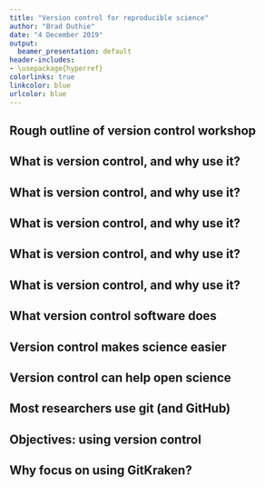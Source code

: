 ```yaml
---
title: "Version control for reproducible science"
author: "Brad Duthie"
date: "4 December 2019"
output:
  beamer_presentation: default
header-includes:
- \usepackage{hyperref}
colorlinks: true
linkcolor: blue
urlcolor: blue
---
```



## Rough outline of version control workshop

\begin{enumerate}
\setlength\itemsep{0.8em}
\item \textbf{14:00} What is version control, and why use it?
\item \textbf{14:20} Getting set up -- good file management
\item \textbf{14:30} The \href{https://www.gitkraken.com/}{GitKraken} interface and simple commits
\item \textbf{15:00} Setting up \href{https://www.github.com}{GitHub}, pushing and pulling
\item \textbf{15:30} Branching using \href{https://www.gitkraken.com/}{GitKraken}
\item \textbf{16:00} Merging and merge conflicts
\item \textbf{16:30} Independent work using version control
\end{enumerate}

## What is version control, and why use it?

\begin{center}
\includegraphics[width=300px]{images/duthiefalcy.png}
\end{center}

## What is version control, and why use it?

\begin{center}
\includegraphics[width=330px]{images/vc_timeline_intro.png}
\end{center}

## What is version control, and why use it?

\begin{center}
\includegraphics[width=330px]{images/GitKraken_vc_timeline.png}
\end{center}

## What is version control, and why use it?

\begin{center}
\includegraphics[width=330px]{images/GitKraken_branching.png}
\end{center}

## What is version control, and why use it?

\begin{center}
\includegraphics[width=330px]{images/GitKraken_collaborate.png}
\end{center}

## What version control software does

\begin{itemize}
\setlength\itemsep{1em}
\item Software that records changes you make to files over time
\begin{itemize}
\item Manage different {\it versions} of files
\item Recover old files, keep track of file changes
\item Collaborate with others on shared files
\end{itemize}
\end{itemize} \pause

\vspace{6 mm}
\hrule
\vspace{6 mm}

\begin{itemize}
\setlength\itemsep{1em}
\item {\bf Put more intuitively}, version control takes a snapshot in time (called a '{\bf commit}') of all the files in one of your folders (called '{\bf repositories}')
\begin{itemize}
\item Visualise changes to your files over time
\item Look at the differences between file versions
\item Record who changed files, and what they changed
\end{itemize}
\end{itemize}

## Version control makes science easier


\begin{itemize}
\setlength\itemsep{1em}
\item Organise files and avoid having to 'save as' multiple versions 
\begin{itemize}
\item analysis\_1.R
\item analysis\_2.R
\item analysis\_FINAL.R
\item analysis\_FINAL\_no\_really\_this\_time.R
\end{itemize} \pause
\item Have a clear history of what you have done, when, and why (through commit comments)
\item Never worry about losing your data, analysis, or writing when integrating with \href{http://github.com}{GitHub}
\end{itemize}


## Version control can help open science

\begin{columns}
\begin{column}{0.35\textwidth}  
    \begin{center}
    \begin{itemize}
     \item[] \includegraphics[width=70px]{images/github_logo.png} \vspace{5 mm}
     \item[] \includegraphics[width=70px]{images/gitlab.png} \vspace{5 mm}
     \end{itemize}
     \end{center}
\end{column}
\begin{column}{0.65\textwidth}
\begin{itemize}
\setlength\itemsep{1em}
\item Transparent record of data collection, analysis, and writing
\item Record publicly available on \href{http://github.com}{GitHub}, \href{http://bitbucket.org}{Bitbucket}, or \href{http://gitlab.com}{GitLab}
\item GitHub repository can be copied, reproduced, and discussed
\item \href{https://git-scm.com/}{git} and GitHub can track individual contributions to a project
\end{itemize}
\end{column}
\end{columns}

## Most researchers use git (and GitHub)

\begin{columns}
\begin{column}{0.35\textwidth}  
    \begin{center}
    \begin{itemize}
     \item[] \includegraphics[width=70px]{images/git.png}
     \end{itemize}
     \end{center}
\end{column}
\begin{column}{0.65\textwidth}
\begin{itemize}
\setlength\itemsep{1em}
\item Free and open-source
\item Separate from \href{http://github.com}{GitHub} \pause
\item Works across platforms
\begin{itemize}
\item Windows
\item Linux
\item Mac
\end{itemize}
\item Invented by \href{https://en.wikipedia.org/wiki/Linus_Torvalds}{Linus Torvalds}
\end{itemize}
\end{column}
\end{columns}


## Objectives: using version control

\textbf{By the end of today you will be able to use git with \href{http://github.com}{GitHub} and \href{http://gitkraken.com}{GitKraken} to manage your projects with version control.} \pause

\begin{itemize}
\setlength\itemsep{1em}
\item Understand key concepts of version control
\item Perform basic tasks in GitHub and GitKraken
\begin{itemize}
\item Staging and committing files
\item Pushing to and pulling from GitHub
\item Branching, merging, \& resolving merge conflicts
\end{itemize}
\end{itemize} \pause

\textbf{Discuss, share, and get additional help by \href{https://github.com/StirlingCodingClub/version_control/issues}{raising an issue} in the \href{https://github.com/StirlingCodingClub/version_control}{version\_control repository} on the \href{https://github.com/StirlingCodingClub}{Stirling Coding Club} GitHub organisation.}

## Why focus on using GitKraken?


\begin{columns}
\begin{column}{0.45\textwidth}  
    \begin{center}
    \begin{itemize}
         \item[] \includegraphics[width=100px]{images/gitkraken.png}
     \end{itemize}
     \end{center}
\end{column}
\begin{column}{0.55\textwidth}
\begin{itemize}
\setlength\itemsep{1em}
\item Free to download and use
\item Easy GitHub integration
\item Graphical user interface
\item Visualisation of repository
\end{itemize}
\end{column}
\end{columns}

\vspace{8mm}
\hrule
\vspace{2mm}

\textbf{\href{https://stirlingcodingclub.github.io/version_control/vc_notes.html}{Accompanying notes to these slides} are available in the \href{https://github.com/StirlingCodingClub/version_control}{version\_control} repository, and include instructions for using the command line interface, and for editing directly in GitHub.}

